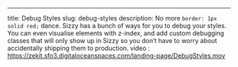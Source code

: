 ---

title: Debug Styles
slug: debug-styles
description: No more <code>border&#58; 1px solid red;</code> dance. Sizzy has a bunch of ways for you to debug your styles. You can even visualise elements with z-index, and add custom debugging classes that will only show up in Sizzy so you don’t have to worry about accidentally shipping them to production.
video : https://zekit.sfo3.digitaloceanspaces.com/landing-page/DebugStyles.mov
